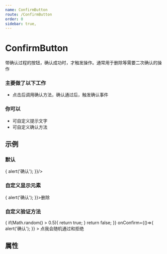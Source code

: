 ```yaml
---
name: ConfirmButton
route: /ConfirmButton
order: 0
sidebar: true,
---
```



# ConfirmButton
带确认过程的按钮，确认成功时，才触发操作。通常用于删除等需要二次确认的操作

### 主要做了以下工作

+ 点击后调用确认方法，确认通过后，触发确认事件

### 你可以
+ 可自定义提示文字
+ 可自定义确认方法

## 示例

### 默认
<Playground>
  <ConfirmButton onConfirm={()=>{
    alert('确认');
  }}/>
</Playground>

### 自定义显示元素
<Playground>
  <ConfirmButton onConfirm={()=>{
    alert('确认');
  }}><span style={{color:'red'}}>删除</span></ConfirmButton>
</Playground>

### 自定义验证方法
<Playground>
  <ConfirmButton
    validate={()=>{
      if(Math.random() > 0.5){
        return true;
      }
      return false;
    }}
    onConfirm={()=>{
      alert('确认');
    }}
  >
    点我会随机通过和拒绝
  </ConfirmButton>
</Playground>

## 属性
<Props of={ConfirmButton} />


